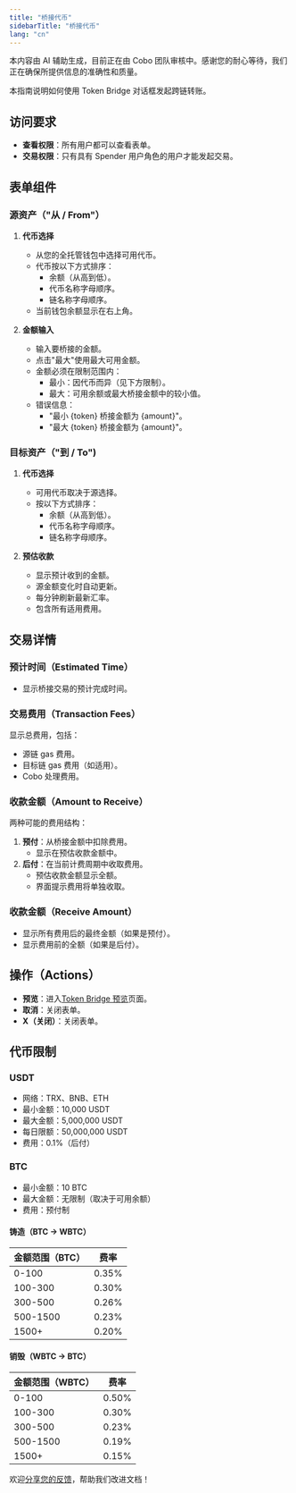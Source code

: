 ```yaml
---
title: "桥接代币"
sidebarTitle: "桥接代币"
lang: "cn"
---
```


<Note>本内容由 AI 辅助生成，目前正在由 Cobo 团队审核中。感谢您的耐心等待，我们正在确保所提供信息的准确性和质量。</Note>

本指南说明如何使用 Token Bridge 对话框发起跨链转账。

## 访问要求

- **查看权限**：所有用户都可以查看表单。
- **交易权限**：只有具有 Spender 用户角色的用户才能发起交易。

## 表单组件

### 源资产（"从 / From"）

1. **代币选择**
   - 从您的全托管钱包中选择可用代币。
   - 代币按以下方式排序：
     - 余额（从高到低）。
     - 代币名称字母顺序。
     - 链名称字母顺序。
   - 当前钱包余额显示在右上角。

2. **金额输入**
   - 输入要桥接的金额。
   - 点击"最大"使用最大可用金额。
   - 金额必须在限制范围内：
     - 最小：因代币而异（见下方限制）。
     - 最大：可用余额或最大桥接金额中的较小值。
   - 错误信息：
     - "最小 {token} 桥接金额为 {amount}"。
     - "最大 {token} 桥接金额为 {amount}"。

### 目标资产（"到 / To")

1. **代币选择**
   - 可用代币取决于源选择。
   - 按以下方式排序：
     - 余额（从高到低）。
     - 代币名称字母顺序。
     - 链名称字母顺序。

2. **预估收款**
   - 显示预计收到的金额。
   - 源金额变化时自动更新。
   - 每分钟刷新最新汇率。
   - 包含所有适用费用。

## 交易详情

### 预计时间（Estimated Time）
- 显示桥接交易的预计完成时间。

### 交易费用（Transaction Fees）
显示总费用，包括：
- 源链 gas 费用。
- 目标链 gas 费用（如适用）。
- Cobo 处理费用。

### 收款金额（Amount to Receive）
两种可能的费用结构：
1. **预付**：从桥接金额中扣除费用。
   - 显示在预估收款金额中。
2. **后付**：在当前计费周期中收取费用。
   - 预估收款金额显示全额。
   - 界面提示费用将单独收取。

### 收款金额（Receive Amount）
- 显示所有费用后的最终金额（如果是预付）。
- 显示费用前的全额（如果是后付）。

## 操作（Actions）

- **预览**：进入[Token Bridge 预览](/cn/apps/bridge/how-to-use/manage/confirmation.mdx)页面。
- **取消**：关闭表单。
- **X（关闭）**：关闭表单。

## 代币限制

### USDT
- 网络：TRX、BNB、ETH
- 最小金额：10,000 USDT
- 最大金额：5,000,000 USDT
- 每日限额：50,000,000 USDT
- 费用：0.1%（后付）

### BTC
- 最小金额：10 BTC
- 最大金额：无限制（取决于可用余额）
- 费用：预付制

#### 铸造（BTC → WBTC）
| 金额范围（BTC） | 费率 |
|----------------|------|
| 0-100          | 0.35% |
| 100-300        | 0.30% |
| 300-500        | 0.26% |
| 500-1500       | 0.23% |
| 1500+          | 0.20% |

#### 销毁（WBTC → BTC）
| 金额范围（WBTC） | 费率 |
|----------------|------|
| 0-100          | 0.50% |
| 100-300        | 0.30% |
| 300-500        | 0.23% |
| 500-1500       | 0.19% |
| 1500+          | 0.15% |

<Tip>欢迎[分享您的反馈](https://forms.zohopublic.com/cobo/form/DocumentFeedbackForm/formperma/QvLOhxJv1_JMsJ-1dleZ8Itb_7rzN-LtgvsDdxosoVI?referrername=manuals)，帮助我们改进文档！</Tip>
